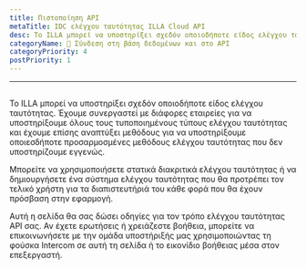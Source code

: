```yaml
---
title: Πιστοποίηση API
metaTitle: IDC ελέγχου ταυτότητας ILLA Cloud API
desc: Το ILLA μπορεί να υποστηρίξει σχεδόν οποιοδήποτε είδος ελέγχου ταυτότητας. Η ILLA έχει συνεργαστεί με διάφορες εταιρείες για να υποστηρίξει όλους τους τυποποιημένους τύπους ελέγχου ταυτότητας και έχει αναπτύξει μεθόδους για να υποστηρίξει τυχόν προσαρμοσμένες μεθόδους ελέγχου ταυτότητας που δεν υποστηρίζουμε.
categoryName: 📲 Σύνδεση στη βάση δεδομένων και στο API
categoryPriority: 4
postPriority: 1
---
```


* * *

## <h2 hidden>Επαλήθευση API</h2>

Το ILLA μπορεί να υποστηρίξει σχεδόν οποιοδήποτε είδος ελέγχου ταυτότητας. Έχουμε συνεργαστεί με διάφορες εταιρείες για να υποστηρίξουμε όλους τους τυποποιημένους τύπους ελέγχου ταυτότητας και έχουμε επίσης αναπτύξει μεθόδους για να υποστηρίξουμε οποιεσδήποτε προσαρμοσμένες μεθόδους ελέγχου ταυτότητας που δεν υποστηρίζουμε εγγενώς.

Μπορείτε να χρησιμοποιήσετε στατικά διακριτικά ελέγχου ταυτότητας ή να δημιουργήσετε ένα σύστημα ελέγχου ταυτότητας που θα προτρέπει τον τελικό χρήστη για τα διαπιστευτήριά του κάθε φορά που θα έχουν πρόσβαση στην εφαρμογή.

Αυτή η σελίδα θα σας δώσει οδηγίες για τον τρόπο ελέγχου ταυτότητας API σας. Αν έχετε ερωτήσεις ή χρειάζεστε βοήθεια, μπορείτε να επικοινωνήσετε με την ομάδα υποστήριξής μας χρησιμοποιώντας τη φούσκα Intercom σε αυτή τη σελίδα ή το εικονίδιο βοήθειας μέσα στον επεξεργαστή.
